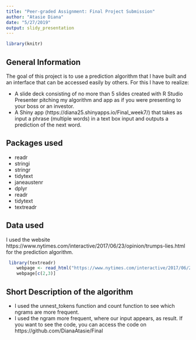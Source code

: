 ---
title: "Peer-graded Assignment: Final Project Submission"
author: "Atasie Diana"
date: "5/27/2019"
output: slidy_presentation
---

```{r , echo=FALSE}
library(knitr)
```

## General Information

The goal of this project is to use a prediction algorithm that I have built and an interface that can be accessed easily by others. For this I have to realize:

- A slide deck consisting of no more than 5 slides created with R Studio Presenter pitching my algorithm and app as if you were presenting to your boss or an investor.
- A Shiny app (https://diana25.shinyapps.io/Final_week7/) that takes as input a phrase (multiple words) in a text box input and outputs a prediction of the next word.

## Packages used

- readr
- stringi
- stringr
- tidytext
- janeaustenr
- dplyr
- readr
- tidytext
- textreadr

## Data used

I used the website https://www.nytimes.com/interactive/2017/06/23/opinion/trumps-lies.html for the prediction algorithm.

```{r , echo = TRUE}
 library(textreadr)
    webpage <- read_html("https://www.nytimes.com/interactive/2017/06/23/opinion/trumps-lies.html")
    webpage[c(2,3)]
```

## Short Description of the algorithm

- I used the unnest_tokens function and count function to see which ngrams are more frequent.
- I used the ngram more frequent, where our input appears, as result.
If you want to see the code, you can access the code on https://github.com/DianaAtasie/Final



